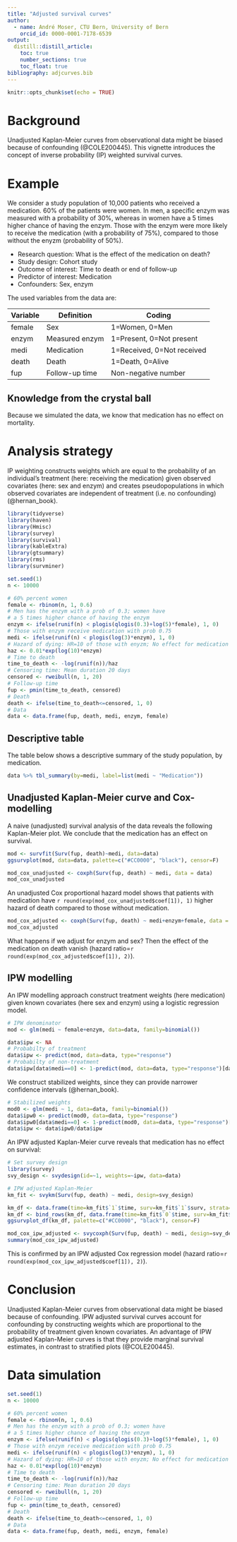 ```yaml
---
title: "Adjusted survival curves"
author:
  - name: André Moser, CTU Bern, University of Bern
    orcid_id: 0000-0001-7178-6539
output: 
  distill::distill_article:
    toc: true
    number_sections: true    
    toc_float: true
bibliography: adjcurves.bib
---
```


```r
knitr::opts_chunk$set(echo = TRUE)
```

# Background

Unadjusted Kaplan-Meier curves from observational data might be biased because of confounding (@COLE200445). This vignette introduces the concept of inverse probability (IP) weighted survival curves.

# Example

We consider a study population of 10,000 patients who received a medication. 60% of the patients were women. In men, a specific enzym was measured with a probability of 30%, whereas in women have a 5 times higher chance of having the enzym. Those with the enzym were more likely to receive the medication (with a probability of 75%), compared to those without the enyzm (probability of 50%).

- Research question: What is the effect of the medication on death?
- Study design: Cohort study
- Outcome of interest: Time to death or end of follow-up
- Predictor of interest: Medication
- Confounders: Sex, enzym

The used variables from the data are:

| Variable | Definition | Coding |
| --- | --- | --- |
| female | Sex | 1=Women, 0=Men |
| enzym | Measured enzym | 1=Present, 0=Not present |
| medi | Medication | 1=Received, 0=Not received |
| death | Death | 1=Death, 0=Alive |
| fup | Follow-up time | Non-negative number |

## Knowledge from the crystal ball

Because we simulated the data, we know that medication has no effect on mortality.

# Analysis strategy

IP weighting constructs weights which are equal to the probability of an individual's treatment (here: receiving the medication) given observed covariates (here: sex and enzym) and creates pseudopopulations in which observed covariates are independent of treatment (i.e. no confounding) (@hernan_book).

```r
library(tidyverse)
library(haven)
library(Hmisc)
library(survey)
library(survival)
library(kableExtra)
library(gtsummary)
library(rms)
library(survminer)
```

```r
set.seed(1)
n <- 10000

# 60% percent women
female <- rbinom(n, 1, 0.6)
# Men has the enzym with a prob of 0.3; women have
# a 5 times higher chance of having the enzym
enzym <- ifelse(runif(n) < plogis(qlogis(0.3)+log(5)*female), 1, 0)
# Those with enzym receive medication with prob 0.75
medi <- ifelse(runif(n) < plogis(log(3)*enzym), 1, 0)
# Hazard of dying: HR=10 of those with enyzm; No effect for medication
haz <- 0.01*exp(log(10)*enzym)
# Time to death
time_to_death <- -log(runif(n))/haz
# Censoring time: Mean duration 20 days
censored <- rweibull(n, 1, 20)
# Follow-up time
fup <- pmin(time_to_death, censored)
# Death
death <- ifelse(time_to_death<=censored, 1, 0)
# Data
data <- data.frame(fup, death, medi, enzym, female)
```

## Descriptive table

The table below shows a descriptive summary of the study population, by medication.

```r
data %>% tbl_summary(by=medi, label=list(medi ~ "Medication")) 
```

## Unadjusted Kaplan-Meier curve and Cox-modelling

A naive (unadjusted) survival analysis of the data reveals the following Kaplan-Meier plot. We conclude that the medication has an effect on survival.

```r
mod <- survfit(Surv(fup, death)~medi, data=data)
ggsurvplot(mod, data=data, palette=c("#CC0000", "black"), censor=F)
```

```r
mod_cox_unadjusted <- coxph(Surv(fup, death) ~ medi, data = data)
mod_cox_unadjusted
```

An unadjusted Cox proportional hazard model shows that patients with medication have `r round(exp(mod_cox_unadjusted$coef[1]), 1)` higher hazard of death compared to those without medication.

```r
mod_cox_adjusted <- coxph(Surv(fup, death) ~ medi+enzym+female, data = data)
mod_cox_adjusted
```

What happens if we adjust for enzym and sex? Then the effect of the medication on death vanish (hazard ratio=`r round(exp(mod_cox_adjusted$coef[1]), 2)`).

## IPW modelling

An IPW modelling approach construct treatment weights (here medication) given known covariates (here sex and enzym) using a logistic regression model.

```r
# IPW denominator
mod <- glm(medi ~ female+enzym, data=data, family=binomial())

data$ipw <- NA
# Probabilty of treatment
data$ipw <- predict(mod, data=data, type="response")
# Probabilty of non-treatment
data$ipw[data$medi==0] <- 1-predict(mod, data=data, type="response")[data$medi==0]
```

We construct stabilized weights, since they can provide narrower confidence intervals (@hernan_book).

```r
# Stabilized weights
mod0 <- glm(medi ~ 1, data=data, family=binomial())
data$ipw0 <- predict(mod0, data=data, type="response")
data$ipw0[data$medi==0] <- 1-predict(mod0, data=data, type="response")[data$medi==0]
data$ipw <- data$ipw0/data$ipw
```

An IPW adjusted Kaplan-Meier curve reveals that medication has no effect on survival:

```r
# Set survey design
library(survey)
svy_design <- svydesign(id=~1, weights=~ipw, data=data)

# IPW adjusted Kaplan-Meier
km_fit <- svykm(Surv(fup, death) ~ medi, design=svy_design)

km_df <- data.frame(time=km_fit$`1`$time, surv=km_fit$`1`$surv, strata="medi=1")
km_df <- bind_rows(km_df, data.frame(time=km_fit$`0`$time, surv=km_fit$`0`$surv, strata="medi=0"))
ggsurvplot_df(km_df, palette=c("#CC0000", "black"), censor=F)
```


```r
mod_cox_ipw_adjusted <- svycoxph(Surv(fup, death) ~ medi, design=svy_design)
summary(mod_cox_ipw_adjusted)
```

This is confirmed by an IPW adjusted Cox regression model (hazard ratio=`r round(exp(mod_cox_ipw_adjusted$coef[1]), 2)`).


# Conclusion

Unadjusted Kaplan-Meier curves from observational data might be biased because of confounding. IPW adjusted survival curves account for confounding by constructing weights which are proportional to the probability of treatment given known covariates. An advantage of IPW adjusted Kaplan-Meier curves is that they provide marginal survival estimates, in contrast to stratified plots (@COLE200445).

# Data simulation

```r
set.seed(1)
n <- 10000

# 60% percent women
female <- rbinom(n, 1, 0.6)
# Men has the enzym with a prob of 0.3; women have
# a 5 times higher chance of having the enzym
enzym <- ifelse(runif(n) < plogis(qlogis(0.3)+log(5)*female), 1, 0)
# Those with enzym receive medication with prob 0.75
medi <- ifelse(runif(n) < plogis(log(3)*enzym), 1, 0)
# Hazard of dying: HR=10 of those with enyzm; No effect for medication
haz <- 0.01*exp(log(10)*enzym)
# Time to death
time_to_death <- -log(runif(n))/haz
# Censoring time: Mean duration 20 days
censored <- rweibull(n, 1, 20)
# Follow-up time
fup <- pmin(time_to_death, censored)
# Death
death <- ifelse(time_to_death<=censored, 1, 0)
# Data
data <- data.frame(fup, death, medi, enzym, female)
```

